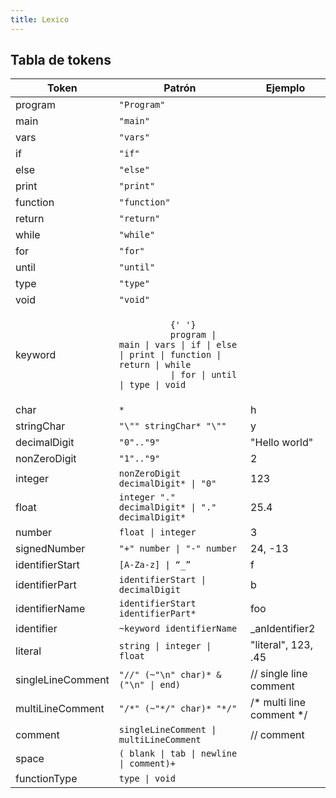 ```yaml
---
title: Lexico
---
```


## Tabla de tokens

<table>
  <thead>
    <tr>
      <th>Token</th>
      <th>Patrón</th>
      <th>Ejemplo</th>
    </tr>
  </thead>
  <tbody>
    <tr>
      <td>program</td>
      <td>
        <code>"Program"</code>
      </td>
      <td></td>
    </tr>
    <tr>
      <td>main</td>
      <td>
        <code>"main"</code>
      </td>
      <td></td>
    </tr>
    <tr>
      <td>vars</td>
      <td>
        <code>"vars"</code>
      </td>
      <td></td>
    </tr>
    <tr>
      <td>if</td>
      <td>
        <code>"if"</code>
      </td>
      <td></td>
    </tr>
    <tr>
      <td>else</td>
      <td>
        <code>"else"</code>
      </td>
      <td></td>
    </tr>
    <tr>
      <td>print</td>
      <td>
        <code>"print"</code>
      </td>
      <td></td>
    </tr>
    <tr>
      <td>function</td>
      <td>
        <code>"function"</code>
      </td>
      <td></td>
    </tr>
    <tr>
      <td>return</td>
      <td>
        <code>"return"</code>
      </td>
      <td></td>
    </tr>
    <tr>
      <td>while</td>
      <td>
        <code>"while"</code>
      </td>
      <td></td>
    </tr>
    <tr>
      <td>for</td>
      <td>
        <code>"for"</code>
      </td>
      <td></td>
    </tr>
    <tr>
      <td>until</td>
      <td>
        <code>"until"</code>
      </td>
      <td></td>
    </tr>
    <tr>
      <td>type</td>
      <td>
        <code>"type"</code>
      </td>
      <td></td>
    </tr>
    <tr>
      <td>void</td>
      <td>
        <code>"void"</code>
      </td>
      <td></td>
    </tr>
    <tr>
      <td>keyword</td>
      <td>
        <code>
          {' '}
          program | main | vars | if | else | print | function | return | while
          | for | until | type | void
        </code>
      </td>
      <td></td>
    </tr>
    <tr>
      <td>char</td>
      <td>
        <code>*</code>
      </td>
      <td>h</td>
    </tr>
    <tr>
      <td>stringChar</td>
      <td>
        <code>"\"" stringChar* "\""</code>
      </td>
      <td>y</td>
    </tr>
    <tr>
      <td>decimalDigit</td>
      <td>
        <code>"0".."9"</code>
      </td>
      <td>"Hello world"</td>
    </tr>
    <tr>
      <td>nonZeroDigit</td>
      <td>
        <code>"1".."9"</code>
      </td>
      <td>2</td>
    </tr>
    <tr>
      <td>integer</td>
      <td>
        <code>nonZeroDigit decimalDigit* | "0"</code>
      </td>
      <td>123</td>
    </tr>
    <tr>
      <td>float</td>
      <td>
        <code>integer "." decimalDigit* | "." decimalDigit*</code>
      </td>
      <td>25.4</td>
    </tr>
    <tr>
      <td>number</td>
      <td>
        <code>float | integer</code>
      </td>
      <td>3</td>
    </tr>
    <tr>
      <td>signedNumber</td>
      <td>
        <code>"+" number | "-" number</code>
      </td>
      <td>24, -13</td>
    </tr>
    <tr>
      <td>identifierStart</td>
      <td>
        <code>[A-Za-z] | “_”</code>
      </td>
      <td>f</td>
    </tr>
    <tr>
      <td>identifierPart</td>
      <td>
        <code>identifierStart | decimalDigit</code>
      </td>
      <td>b</td>
    </tr>
    <tr>
      <td>identifierName</td>
      <td>
        <code>identifierStart identifierPart*</code>
      </td>
      <td>foo</td>
    </tr>
    <tr>
      <td>identifier</td>
      <td>
        <code>~keyword identifierName</code>
      </td>
      <td>_anIdentifier2</td>
    </tr>
    <tr>
      <td>literal</td>
      <td>
        <code>string | integer | float</code>
      </td>
      <td>"literal", 123, .45</td>
    </tr>
    <tr>
      <td>singleLineComment</td>
      <td>
        <code>"//" (~"\n" char)* &("\n" | end)</code>
      </td>
      <td>// single line comment</td>
    </tr>
    <tr>
      <td>multiLineComment</td>
      <td>
        <code>"/*" (~"*/" char)* "*/"</code>
      </td>
      <td>/* multi line comment */</td>
    </tr>
    <tr>
      <td>comment</td>
      <td>
        <code>singleLineComment | multiLineComment</code>
      </td>
      <td>// comment</td>
    </tr>
    <tr>
      <td>space</td>
      <td>
        <code>( blank | tab | newline | comment)+</code>
      </td>
      <td></td>
    </tr>
    <tr>
      <td>functionType</td>
      <td>
        <code>type | void</code>
      </td>
      <td></td>
    </tr>
  </tbody>
</table>
